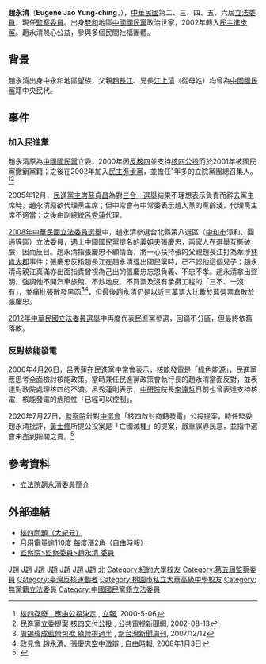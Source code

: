 {{Infobox_officeholder
| name = 趙永清
| image name =
| width = 
| order1              = {{ROC}}第5－6屆[[監察委員|監察委員]]
| term_start1         = 2018年1月22日
| term_end1           = 
| president1     = [[蔡英文|蔡英文]]
| 1blankname1    = 監察院院長 
| 1namedata1     = [[張博雅|張博雅]]<br>[[陳菊|陳菊]]
| order2              = {{ROC}}第2－6屆[[立法委員|立法委員]]
| term_start2         = 1993年2月1日
| term_end2           = 2008年1月31日
| constituency2       = 臺北縣選舉區（2－3屆）<br>臺北縣第三選舉區（第4－6屆）
 | period = 
| Sex = 男 
| party = {{Kmt}}<small>（－2000年12月19日）</small><br>{{Dpp}}<small>（2002年7月19日－）</small>
| spouse = 陳秀玲
| Native place ={{TWN}}[[臺北縣|臺北縣]]
| date of birth = 1957年11月9日
| place of birth = 
| educate = 
*[[國立政治大學|國立政治大學]]政治學系畢業
*[[美国|美国]]政治管理研究院畢業
*美國[[紐約大學|紐約大學]]政治學[[硕士|硕士]]
| past = 
*美國[[紐約時報|紐約時報]]民意調查員
*明新啟智中心執行長
*中華民國山岳協會聖母峰遠征隊總領隊
*永和[[同濟會|同濟會]]會長
*[[立法院厚生會|立法院厚生會]]會長
*華中[[獅子會|獅子會]]會長
*立法院「陽光法案」推動小組發起人
*立法院環保問政聯盟發起人
*立法院（第二屆）委員<br><span style="color: blue;">(1993年-1996年)</span>
*立法院（第三屆）委員<br><span style="color: blue;">(1996年-1999年)</span>
*立法院（第四屆）委員<br><span style="color: blue;">(1999年-2002年)</span>
*立法院國改會會長
*立法院國改會副會長
*臺北縣義勇消防總隊總隊長
*國際[[珍·古道尔|珍·古道尔]]協會理事長
*中華民國陽光之友協會理事長
*立法院（第五屆）委員<br><span style="color: blue;">(2002年-2005年)</span>
*立法院（第六屆）委員<br><span style="color: blue;">(2005年-2008年)</span>
*兩岸跨黨派小組委員
*慈濟功德會榮譽董事
*消費者基金會公共政策委員會委員
*自然生態保育協會理事
*[[監察院|監察院]]（第五屆）監察委員<br><span style="color: blue;">（2018年1月22日-2020年7月31日）</span>
*監察院（第六屆）監察委員<br><span style="color: blue;">（2020年8月1日-）</span>
}}
'''趙永清'''（'''Eugene Jao Yung-ching'''，{{bd|1957年|11月9日|catIdx=Jao趙}}），[[中華民國|中華民國]]第二、三、四、五、六屆[[立法委員|立法委員]]，現任[[監察委員|監察委員]]。出身[[雙和|雙和]]地區[[中國國民黨|中國國民黨]]政治世家，2002年轉入[[民主進步黨|民主進步黨]]。趙永清熱心公益，參與多個民間社福團體。

== 背景 ==
趙永清出身中永和地區望族，父親[[趙長江|趙長江]]、兄長[[江上清|江上清]]（從母姓）均曾為[[中國國民黨|中國國民黨]]籍中央民代。

== 事件 ==
=== 加入民進黨 ===
趙永清原為[[中國國民黨|中國國民黨]]立委，2000年因[[反核四|反核四]]並支持[[核四公投|核四公投]]而於2001年被國民黨撤銷黨籍；之後在2002年加入[[民主進步黨|民主進步黨]]，並擔任1年多的立院黨團總召集人。<ref>[http://www.lihpao.com/?action-viewnews-itemid-51896 核四存廢　應由公投決定] {{webarchive|url=https://web.archive.org/web/20141224071854/http://www.lihpao.com/?action-viewnews-itemid-51896 |date=2014-12-24 }}, [[立報|立報]], 2000-5-06</ref><ref>[http://news.pts.org.tw/detail.php?NEENO=26846 民進黨立委提案 核四交付公投] {{Wayback|url=http://news.pts.org.tw/detail.php?NEENO=26846 |date=20131215160225 }}, [[公共電視台|公共電視]]新聞網, 2002-08-13</ref>

2005年12月，[[民進黨主席|民進黨主席]][[蘇貞昌|蘇貞昌]]為對[[2005年中華民國縣市長、縣市議員暨鄉鎮市長選舉|三合一選舉]]結果不理想表示負責而辭去黨主席時，趙永清原欲代理黨主席；但中常會有中常委表示趙入黨的黨齡淺，代理黨主席不適當；之後由副總統[[呂秀蓮|呂秀蓮]]代理。

[[2008年中華民國立法委員選舉|2008年中華民國立法委員選舉]]中，趙永清參選台北縣第八選區（[[中和區|中和市]]漳和、圓通等區）立法委員，遇上中國國民黨提名的義姐夫[[張慶忠|張慶忠]]，兩家人在選舉互撕破臉，因而反目。趙永清指張慶忠不顧情面，將一心扶持張的父親趙長江打為牽涉[[林肯大郡|林肯大郡]]事件；張慶忠反指趙長江在趙永清退出國民黨時，已不認他這個兒子；趙永清母親江真滿亦出面指責曾視為己出的張慶忠忘恩負義、不忠不孝。趙永清拿出聲明，強調他不開汽車旅館、不炒地皮、不買票及沒有承攬工程的「三不、一沒有」，並痛批張散發黑函<ref>[http://www.newtaiwan.com.tw/bulletinview.jsp?bulletinid=74594 周錫瑋成藍營包袱 綠營拚過半] {{webarchive|url=https://web.archive.org/web/20131002120253/http://www.newtaiwan.com.tw/bulletinview.jsp?bulletinid=74594 |date=2013-10-02 }}, [[新台灣新聞周刊|新台灣新聞周刊]], 2007/12/12</ref><ref>[http://www.libertytimes.com.tw/2008/new/jan/3/today-north9.htm 政見會 趙永清、張慶忠空中激辯] {{webarchive|url=https://web.archive.org/web/20090924113402/http://www.libertytimes.com.tw/2008/new/jan/3/today-north9.htm |date=2009-09-24 }}, [[自由時報|自由時報]], 2008年1月3日</ref>，但最後趙永清仍是以近三萬票大比數於藍營票倉敗於張慶忠。

[[2012年中華民國立法委員選舉|2012年中華民國立法委員選舉]]中再度代表民進黨參選，回鍋不分區，但最終依舊落敗。

=== 反對核能發電 ===

2006年4月26日，呂秀蓮在民進黨中常會表示，[[核能發電|核能發電]]是「綠色能源」，民進黨應思考全面檢討核能政策。當時兼任民進黨政策會執行長的趙永清當面反對，並表達對政院處理核四的不滿。呂秀蓮則表示，[[中研院|中研院]]院長[[李遠哲|李遠哲]]日前也曾表達支持核電，核能發電的危險性「已經可以控制」。

2020年7月27日，[[監察院|監察院]]針對[[中選會|中選會]]「核四啟封商轉發電」公投提案，時任監委趙永清批評，[[黃士修|黃士修]]所提公投案是「亡國滅種」的提案，嚴重誤導民意，並指中選會未盡到把關之責。<ref>{{cite news |author1=陳熙文 |title=監院：中選會草率決議核四啟封商轉公投案 未提糾正 |url=https://udn.com/news/story/6656/4733946 |accessdate=2020-12-29 |archive-date=2021-01-21 |archive-url=https://web.archive.org/web/20210121020930/https://udn.com/news/story/6656/4733946 |dead-url=no }}</ref>

== 參考資料 ==
*[http://www.ly.gov.tw/ly/01_introduce/0103_leg/leg_main/leg_ver01_01.jsp?ItemNO=01030100&lgno=00179&stage=6# 立法院趙永清委員簡介] {{Wayback|url=http://www.ly.gov.tw/ly/01_introduce/0103_leg/leg_main/leg_ver01_01.jsp?ItemNO=01030100&lgno=00179&stage=6 |date=20060808222800 }}
{{reflist}}

== 外部連結 ==
*[http://www.epochtimes.com/b5/nf344.htm 核四問題（大紀元）] {{Wayback|url=http://www.epochtimes.com/b5/nf344.htm |date=20060614210701 }}
*[http://www.libertytimes.com.tw/2006/new/apr/27/today-life2.htm 月用電量逾110度 每度漲2角（自由時報）] {{Wayback|url=http://www.libertytimes.com.tw/2006/new/apr/27/today-life2.htm |date=20070929150127 }}
*[https://www.cy.gov.tw/sp.asp?xdUrl=./di/member/gen_detailS1.asp&sid=308&mp=1&ctNode=2441  監察院>監察委員>趙永清 委員] {{Wayback|url=https://www.cy.gov.tw/sp.asp?xdUrl=.%2Fdi%2Fmember%2Fgen_detailS1.asp&sid=308&mp=1&ctNode=2441 |date=20190611132737 }}

{{第五屆監察委員}}
{{第六屆監察委員}}
{{中華民國第二屆立法委員}}
{{中華民國第三屆立法委員}}
{{中華民國第四屆立法委員}}
{{中華民國第五屆立法委員}}
{{中華民國第六屆立法委員}}

{{DEFAULTSORT: Jao, Yung-ching}}
[[Category:第二屆立法院立法委員|J趙]]
[[Category:第三屆立法院立法委員|J趙]]
[[Category:第四屆立法院立法委員|J趙]]
[[Category:第五屆立法院立法委員|J趙]]
[[Category:第六屆立法院立法委員|J趙]]
[[Category:國立政治大學社會科學學院校友|J趙]]
[[Category:被開除中國國民黨黨籍者|J趙]]
[[Category:民主進步黨籍立法委員|北]]
[[Category:紐約大學校友|Category:紐約大學校友]]
[[Category:第五屆監察委員|Category:第五屆監察委員]]
[[Category:臺灣反核運動者|Category:臺灣反核運動者]]
[[Category:桃園市私立大華高級中學校友|Category:桃園市私立大華高級中學校友]]
[[Category:無黨籍立法委員|Category:無黨籍立法委員]]
[[Category:中國國民黨籍立法委員|Category:中國國民黨籍立法委員]]